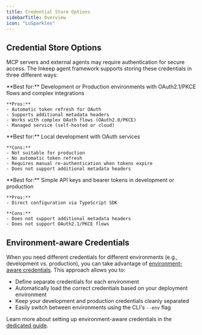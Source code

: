 ```yaml
---
title: Credential Store Options
sidebarTitle: Overview
icon: "LuSparkles"
---
```


## Credential Store Options

MCP servers and external agents may require authentication for secure access. The Inkeep agent framework supports storing these credentials in three different ways:

<Cards>
  <Card title="Nango Store (Recommended)" icon="LuCloud" href="/typescript-sdk/credentials/nango">
    **Best for:** Development or Production environments with OAuth2.1/PKCE flows and complex integrations
    
    **Pros:**
    - Automatic token refresh for OAuth
    - Supports additional metadata headers
    - Works with complex OAuth flows (OAuth2.0/PKCE)
    - Managed service (self-hosted or cloud)
    
  </Card>

  <Card title="Keychain Store (Default)" icon="LuLock" href="/typescript-sdk/credentials/keychain">
    **Best for:** Local development with OAuth services
      
    **Cons:**
    - Not suitable for production
    - No automatic token refresh
    - Requires manual re-authentication when tokens expire
    - Does not support additional metadata headers
  </Card>

  <Card title="Environment Variables" icon="LuDatabase" href="/typescript-sdk/credentials/environment-variables">
    **Best for:** Simple API keys and bearer tokens in development or production
    
    **Pros:**
    - Direct configuration via TypeScript SDK
    
    **Cons:**
    - Does not support additional metadata headers
    - Does not support OAuth2.1/PKCE flows
  </Card>
  
</Cards>

## Environment-aware Credentials

When you need different credentials for different environments (e.g., development vs. production), you can take advantage of [environment-aware credentials](/typescript-sdk/credentials/env-aware-credentials). This approach allows you to:

- Define separate credentials for each environment
- Automatically load the correct credentials based on your deployment environment
- Keep your development and production credentials cleanly separated
- Easily switch between environments using the CLI's `--env` flag

Learn more about setting up environment-aware credentials in the [dedicated guide](/typescript-sdk/credentials/env-aware-credentials).